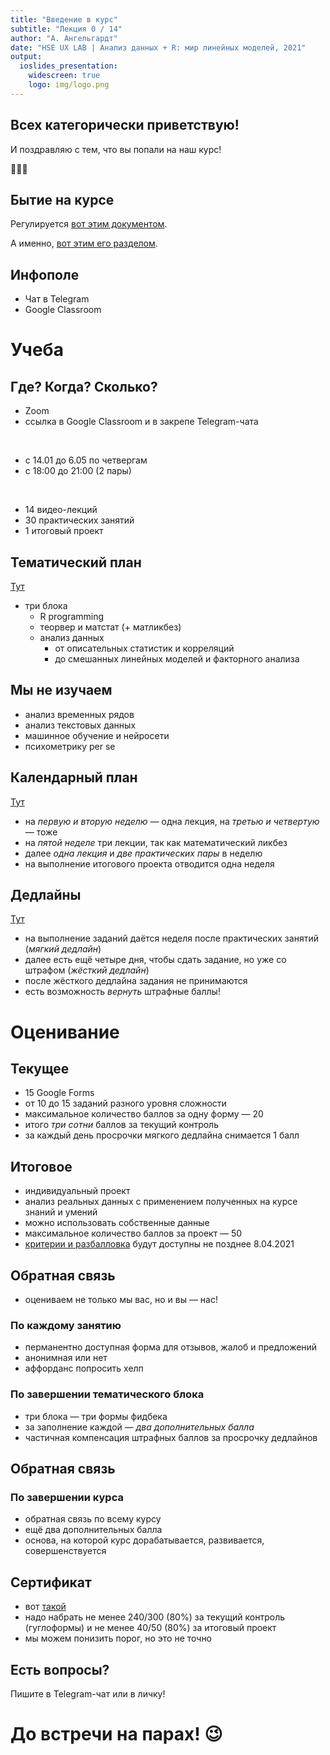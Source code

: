 ```yaml
---
title: "Введение в курс"
subtitle: "Лекция 0 / 14"
author: "А. Ангельгардт"
date: "HSE UX LAB | Анализ данных + R: мир линейных моделей, 2021"
output: 
  ioslides_presentation:
    widescreen: true
    logo: img/logo.png
---
```



## Всех категорически приветствую!

И поздравляю с тем, что вы попали на наш курс!

🥳🥳🥳



## Бытие на курсе

Регулируется [вот этим документом](https://docs.google.com/document/d/185h5NQYEKq4PKIrjkOIGIdUM5qrwTllNQidNHkGjTm0/edit?usp=sharing).

А именно, [вот этим его разделом](https://docs.google.com/document/d/185h5NQYEKq4PKIrjkOIGIdUM5qrwTllNQidNHkGjTm0/edit#heading=h.t6mm7dvkuv36).



## Инфополе

- Чат в Telegram
- Google Classroom


# Учеба

## Где? Когда? Сколько?

- Zoom
- ссылка в Google Classroom и в закрепе Telegram-чата

<br>

- с 14.01 до 6.05 по четвергам
- с 18:00 до 21:00 (2 пары)

<br>

- 14 видео-лекций
- 30 практических занятий
- 1 итоговый проект


## Тематический план
[Тут](https://docs.google.com/document/d/185h5NQYEKq4PKIrjkOIGIdUM5qrwTllNQidNHkGjTm0/edit#heading=h.vs3t2b71ndnk)

- три блока
  - R programming
  - теорвер и матстат (+ матликбез)
  - анализ данных
    - от описательных статистик и корреляций
    - до смешанных линейных моделей и факторного анализа


## Мы не изучаем

- анализ временных рядов
- анализ текстовых данных
- машинное обучение и нейросети
- психометрику per se


## Календарный план
[Тут](https://docs.google.com/spreadsheets/d/1egw8RirBdTwUHwZhji1XRlmr115BIBVcSIKsCrJ4YQc/edit?usp=sharing)

- на *первую и вторую неделю* --- одна лекция, на *третью и четвертую* --- тоже
- на *пятой неделе* три лекции, так как математический ликбез
- далее *одна лекция* и *две практических пары* в неделю
- на выполнение итогового проекта отводится одна неделя


## Дедлайны
[Тут](https://docs.google.com/spreadsheets/d/1egw8RirBdTwUHwZhji1XRlmr115BIBVcSIKsCrJ4YQc/edit#gid=824343206)

- на выполнение заданий даётся неделя после практических занятий (*мягкий дедлайн*)
- далее есть ещё четыре дня, чтобы сдать задание, но уже со штрафом (*жёсткий дедлайн*)
- после жёсткого дедлайна задания не принимаются
- есть возможность *вернуть* штрафные баллы!


# Оценивание

## Текущее

- 15 Google Forms
- от 10 до 15 заданий разного уровня сложности
- максимальное количество баллов за одну форму --- 20
- итого *три сотни* баллов за текущий контроль
- за каждый день просрочки мягкого дедлайна снимается 1 балл


## Итоговое

- индивидуальный проект
- анализ реальных данных с применением полученных на курсе знаний и умений
- можно использовать собственные данные
- максимальное количество баллов за проект --- 50
- [критерии и разбалловка](https://docs.google.com/spreadsheets/d/1egw8RirBdTwUHwZhji1XRlmr115BIBVcSIKsCrJ4YQc/edit#gid=96160162) будут доступны не позднее 8.04.2021


## Обратная связь

- оцениваем не только мы вас, но и вы --- нас! 

### По каждому занятию

- перманентно доступная форма для отзывов, жалоб и предложений
- анонимная или нет
- аффорданс попросить хелп


### По завершении тематического блока

- три блока --- три формы фидбека
- за заполнение каждой --- *два дополнительных балла*
- частичная компенсация штрафных баллов за просрочку дедлайнов


## Обратная связь

### По завершении курса

- обратная связь по всему курсу
- ещё два дополнительных балла
- основа, на которой курс дорабатывается, развивается, совершенствуется


## Сертификат

- вот [такой](https://drive.google.com/file/d/1iT6gXGDyiDdzBfSra5kRC8oQ3lG9vdRs/view?usp=sharing)
- надо набрать не менее 240/300 (80%) за текущий контроль (гуглоформы) и не менее 40/50 (80%) за итоговый проект
- мы можем понизить порог, но это не точно


## Есть вопросы?

Пишите в Telegram-чат или в личку!

# До встречи на парах! 😉